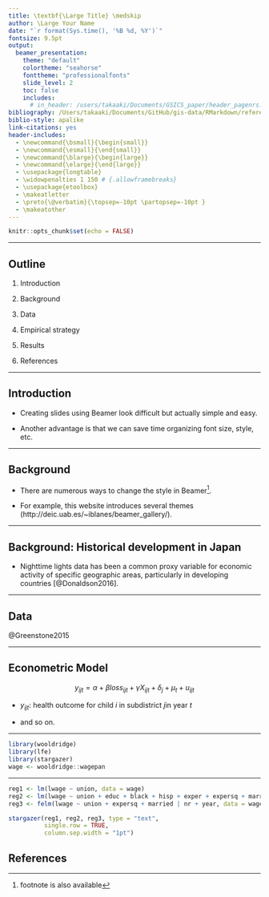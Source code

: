 ```yaml
---
title: \textbf{\Large Title} \medskip
author: \Large Your Name
date: "`r format(Sys.time(), '%B %d, %Y')`"
fontsize: 9.5pt
output:
  beamer_presentation:
    theme: "default"
    colortheme: "seahorse"
    fonttheme: "professionalfonts"
    slide_level: 2
    toc: false
    includes:
      # in_header: /users/takaaki/Documents/GSICS_paper/header_pagenrs.tex
bibliography: /Users/takaaki/Documents/GitHub/gis-data/RMarkdown/reference.bib
biblio-style: apalike
link-citations: yes
header-includes:
  - \newcommand{\bsmall}{\begin{small}}
  - \newcommand{\esmall}{\end{small}}
  - \newcommand{\blarge}{\begin{large}}
  - \newcommand{\elarge}{\end{large}}
  - \usepackage{longtable}
  - \widowpenalties 1 150 # {.allowframebreaks}
  - \usepackage{etoolbox} 
  - \makeatletter 
  - \preto{\@verbatim}{\topsep=-10pt \partopsep=-10pt } 
  - \makeatother
---
```


```r
knitr::opts_chunk$set(echo = FALSE)
```

---

## Outline

\large

1. Introduction

2. Background 

3. Data

4. Empirical strategy
      
5. Results

6. References


----

## Introduction

- Creating slides using Beamer look difficult but actually simple and easy. 

- Another advantage is that we can save time organizing font size, style, etc. 


---

## Background

- There are numerous ways to change the style in Beamer^[footnote is also available]. 

- For example, this website introduces several themes (http://deic.uab.es/~iblanes/beamer_gallery/). 


---

## Background: Historical development in Japan

- Nighttime lights data has been a common proxy variable for economic activity of specific geographic areas, particularly in developing countries [@Donaldson2016].


---

## Data

@Greenstone2015


--- 

## Econometric Model

$$
y_{ijt} = \alpha + \beta loss_{ijt} + \gamma X_{ijt} + \delta_j + \mu_t + u_{ijt}
$$

- $y_{ijt}$: health outcome for child $i$ in subdistrict $j$in year $t$

- and so on.




--- 

```r
library(wooldridge)
library(lfe)
library(stargazer)
wage <- wooldridge::wagepan
```

--- 

```r
reg1 <- lm(lwage ~ union, data = wage) 
reg2 <- lm(lwage ~ union + educ + black + hisp + exper + expersq + married, data = wage)
reg3 <- felm(lwage ~ union + expersq + married | nr + year, data = wage)

stargazer(reg1, reg2, reg3, type = "text",
          single.row = TRUE,
          column.sep.width = "1pt")
```


## References {.allowframebreaks}

